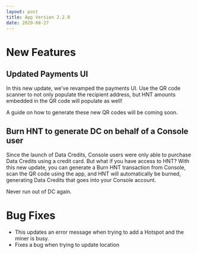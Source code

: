 ```yaml
---
layout: post
title: App Version 2.2.0
date: 2020-08-27
---
```


# New Features

## Updated Payments UI

In this new update, we've revamped the payments UI. Use the QR code scanner to not only populate the
recipient address, but HNT amounts embedded in the QR code will populate as well!

A guide on how to generate these new QR codes will be coming soon.

## Burn HNT to generate DC on behalf of a Console user

Since the launch of Data Credits, Console users were only able to purchase Data Credits using a
credit card. But what if you have access to HNT? With this new update, you can generate a Burn HNT
transaction from Console, scan the QR code using the app, and HNT will automatically be burned,
generating Data Credits that goes into your Console account.

Never run out of DC again.

# Bug Fixes

- This updates an error message when trying to add a Hotspot and the miner is busy.
- Fixes a bug when trying to update location
